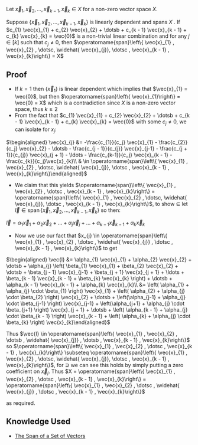 Let <math display="inline">\vec{x}_{1} , \vec{x}_{2} , \dotsc  , \vec{x}_{k - 1} , \vec{x}_{k} \in X</math> for a non-zero vector space <math display="inline">X</math>.

Suppose <math display="inline">\left\{ \vec{x}_{1} , \vec{x}_{2} , \dotsc  , \vec{x}_{k - 1} , \vec{x}_{k} \right\}</math> is linearly dependent and spans <math display="inline">X</math> . If <math display="inline">c_{1} \vec{x}_{1}  +  c_{2} \vec{x}_{2}  +  \dotsb  +  c_{k - 1} \vec{x}_{k - 1}  +  c_{k} \vec{x}_{k} = \vec{0}</math> is a non-trivial linear combination and for any <math display="inline">j \in \left[ k \right]</math> such that <math display="inline">c_{j} \neq 0</math>, then <math display="block">\operatorname{span}\left\{ \vec{x}_{1} , \vec{x}_{2} , \dotsc, \widehat{ \vec{x}_{j}}, \dotsc  , \vec{x}_{k - 1} , \vec{x}_{k}\right\} = X</math>

== Proof ==

* If <math display="inline">k = 1</math> then <math display="inline">\left\{ \vec{x}_{1} \right\}</math> is linear dependent which implies that <math display="inline">\vec{x}_{1} = \vec{0}</math>, but then <math display="inline">\operatorname{span}\left\{ \vec{x}_{1}\right\} = \vec{0} = X</math> which is a contradiction since <math display="inline">X</math> is a non-zero vector space, thus <math display="inline">k \ge 2</math> 
* From the fact that <math display="inline">c_{1} \vec{x}_{1}  +  c_{2} \vec{x}_{2}  +  \dotsb  +  c_{k - 1} \vec{x}_{k - 1}  +  c_{k} \vec{x}_{k} = \vec{0}</math> with some <math display="inline">c_{j} \neq 0</math>, we can isolate for <math display="inline">x_{j}</math>:
<math display="block">\begin{aligned}
  \vec{x}_{j} &= -\frac{c_{1}}{c_j} \vec{x}_{1}  -  \frac{c_{2}}{c_j} \vec{x}_{2}  -  \dotsb  -  \frac{c_{j  - 1}}{c_{j}} \vec{x}_{j-1}  -  \frac{c_{j + 1}}{c_{j}} \vec{x}_{j + 1}  -  \ldots  -  \frac{c_{k-1}}{c_j} \vec{x}_{k - 1}  -  \frac{c_{k}}{c_j}\vec{x}_{k}\\
          & \in \operatorname{span}\left\{ \vec{x}_{1} , \vec{x}_{2} , \dotsc, \widehat{ \vec{x}_{j}}, \dotsc  , \vec{x}_{k - 1} , \vec{x}_{k}\right\}\end{aligned}</math>

* We claim that this yields <math display="inline">\operatorname{span}\left\{ \vec{x}_{1} , \vec{x}_{2} , \dotsc  , \vec{x}_{k - 1} , \vec{x}_{k}\right\} = \operatorname{span}\left\{ \vec{x}_{1} , \vec{x}_{2} , \dotsc, \widehat{ \vec{x}_{j}}, \dotsc  , \vec{x}_{k - 1} , \vec{x}_{k}\right\}</math>, to show <math>\subseteq</math> let <math display="inline">\vec{l} \in \operatorname{span}\left\{ \vec{x}_{1} , \vec{x}_{2} , \dotsc  , \vec{x}_{k - 1} , \vec{x}_{k}\right\}</math> so then:
<math display="block">\vec{l} = \alpha_{1} \vec{x}_{1}  +  \alpha_{2} \vec{x}_{2}  +  \dotsc  + \alpha_j \vec{x}_j + \dotsc  +  \alpha_{k - 1} \vec{x}_{k - 1}  +  \alpha_{k} \vec{x}_{k}</math>

* Now we use our fact that <math display="inline">x_{j} \in \operatorname{span}\left\{ \vec{x}_{1} , \vec{x}_{2} , \dotsc , \widehat{ \vec{x}_{j}} , \dotsc , \vec{x}_{k - 1} , \vec{x}_{k}\right\}</math> to get
<math display="block">\begin{aligned}
  \vec{l} &= \alpha_{1} \vec{x}_{1}  +  \alpha_{2} \vec{x}_{2}  +  \dotsb  +  \alpha_{j} \left( \beta_{1} \vec{x}_{1}  +  \beta_{2} \vec{x}_{2}  +  \dotsb  +  \beta_{j  - 1} \vec{x}_{j-1}  +  \beta_{j + 1} \vec{x}_{j + 1}  +  \ldots  +  \beta_{k - 1} \vec{x}_{k - 1}  +  \beta_{k} \vec{x}_{k} \right)  +  \dotsb  +  \alpha_{k - 1} \vec{x}_{k - 1}  +  \alpha_{k} \vec{x}_{k}\\
          &= \left( \alpha_{1}  +  \alpha_{j} \cdot \beta_{1}  \right) \vec{x}_{1}  +  \left( \alpha_{2}  +  \alpha_{j} \cdot \beta_{2} \right) \vec{x}_{2}  +  \dotsb  +  \left(\alpha_{j-1}  +  \alpha_{j} \cdot \beta_{j-1}  \right) \vec{x}_{j-1}  +  \left(\alpha_{j+1}  +  \alpha_{j} \cdot \beta_{j+1}  \right) \vec{x}_{j + 1}  +  \dotsb   +  \left( \alpha_{k  -  1}  +  \alpha_{j} \cdot \beta_{k  - 1}  \right) \vec{x}_{k - 1}  +  \left(  \alpha_{k}  +  \alpha_{j} \cdot \beta_{k} \right) \vec{x}_{k}\end{aligned}</math>

Thus <math display="inline">\vec{l} \in \operatorname{span}\left\{ \vec{x}_{1} , \vec{x}_{2} , \dotsb , \widehat{ \vec{x}_{j}} , \dotsb , \vec{x}_{k - 1} , \vec{x}_{k}\right\}</math> so <math display="inline">\operatorname{span}\left\{ \vec{x}_{1} , \vec{x}_{2} , \dotsc  , \vec{x}_{k - 1} , \vec{x}_{k}\right\} \subseteq \operatorname{span}\left\{ \vec{x}_{1} , \vec{x}_{2} , \dotsc, \widehat{ \vec{x}_{j}}, \dotsc  , \vec{x}_{k - 1} , \vec{x}_{k}\right\}</math>, for <math display="inline">\supseteq</math> we can see this holds by simply putting a zero coefficient on <math display="inline">\vec{x}_{j}</math>. Thus <math display="block">X = \operatorname{span}\left\{ \vec{x}_{1} , \vec{x}_{2} , \dotsc  , \vec{x}_{k - 1} , \vec{x}_{k}\right\} = \operatorname{span}\left\{ \vec{x}_{1} , \vec{x}_{2} , \dotsc , \widehat{ \vec{x}_{j}} , \dotsc , \vec{x}_{k - 1} , \vec{x}_{k}\right\}</math>

as required.

== Knowledge Used ==

* [[The Span of a Set of Vectors]]
{{Knowledge Metadata|Linear Algebra|Theorem}}